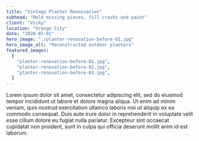 ```yaml
---
title: "Vintage Planter Rennovation"
subhead: "Mold missing pieces, fill cracks and paint"
client: "Vicky"
location: "Orange City"
date: "2020-07-01"
hero_image: "./planter-renovation-before-01.jpg"
hero_image_alt: "Reconstructed outdoor planters"
featured_images:
  [
    "planter-renovation-before-01.jpg",
    "planter-renovation-before-02.jpg",
    "planter-renovation-before-03.jpg",
  ]
---
```


Lorem ipsum dolor sit amet, consectetur adipiscing elit, sed do eiusmod tempor incididunt ut labore et dolore magna aliqua. Ut enim ad minim veniam, quis nostrud exercitation ullamco laboris nisi ut aliquip ex ea commodo consequat. Duis aute irure dolor in reprehenderit in voluptate velit esse cillum dolore eu fugiat nulla pariatur. Excepteur sint occaecat cupidatat non proident, sunt in culpa qui officia deserunt mollit anim id est laborum.
